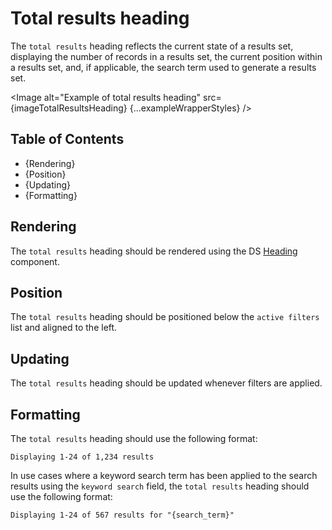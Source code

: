 


<Meta title="Style Guide/Filtering/Page elements/Total results heading" />

# Total results heading

The `total results` heading reflects the current state of a results set,
displaying the number of records in a results set, the current position within a
results set, and, if applicable, the search term used to generate a results set.

<Image
  alt="Example of total results heading"
  src={imageTotalResultsHeading}
  {...exampleWrapperStyles}
/>

## Table of Contents

- {<Link href="#rendering" target="_self">Rendering</Link>}
- {<Link href="#position" target="_self">Position</Link>}
- {<Link href="#updating" target="_self">Updating</Link>}
- {<Link href="#formatting" target="_self">Formatting</Link>}

## Rendering

The `total results` heading should be rendered using the DS
[Heading](./?path=/docs/components-typography-styles-heading--docs) component.

## Position

The `total results` heading should be positioned below the `active filters` list and
aligned to the left.

## Updating

The `total results` heading should be updated whenever filters are applied.

## Formatting

The `total results` heading should use the following format:

`Displaying 1-24 of 1,234 results`

In use cases where a keyword search term has been applied to the search results
using the `keyword search` field, the `total results` heading should use the
following format:

`Displaying 1-24 of 567 results for "{search_term}"`
